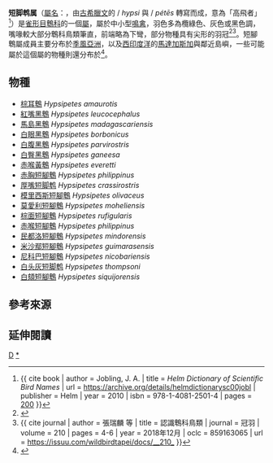 {{noteTA|G1=LS}}
{{Automatic taxobox
| taxon = Hypsipetes
| authority = {{le|尼古拉斯·維格斯|Nicholas Aylward Vigors|Vigors}}, 1831
| fossil_range = {{fossilrange|全新世|0|[[全新世|全新世]]|ref=<ref name = Hume2015>{{cite journal | authors = Hume, J. P. | title = A new subfossil bulbul (Aves: Passerines: Pycnonotidae) from Rodrigues Island, Mascarenes, south-western Indian Ocean | journal = ''Ostrich'' | issn = 0030–6525 | year = 2015 | volume = 86 | issue = 3 | pages = 247-260 | doi = 10.2989/00306525.2015.1067651 | url = https://www.researchgate.net/publication/282456604_A_new_subfossil_bulbul_Aves_Passerines_Pycnonotidae_from_Rodrigues_Island_Mascarenes_south-western_Indian_Ocean | access-date = 2021-04-22 | archive-date = 2021-11-21 | archive-url = https://web.archive.org/web/20211121103033/https://www.researchgate.net/publication/282456604_A_new_subfossil_bulbul_Aves_Passerines_Pycnonotidae_from_Rodrigues_Island_Mascarenes_south-western_Indian_Ocean | dead-url = no }}</ref>}}<small>[[分子鐘|分子鐘]]推測最早可能源於[[上新世|上新世]]末期或更早<ref name = Warren2015>{{cite journal | authors = Warren, B.H.; Bermingham, E.; Prys-Jones, R. P.; Thebaud, C. | title = Tracking island colonization history and phenotypic shifts in Indian Ocean bulbuls (''Hypsipetes'': Pycnonotidae) | journal = ''Biological Journal of the Linnean Society'' | issn = 0024-4066 | year = 2005 | volume = 85 | issue = 3 | pages = 271-287 | doi = 10.1111/j.1095-8312.2005.00492.x | url = https://academic.oup.com/biolinnean/article/85/3/271/2691564 | access-date = 2021-04-22 | archive-date = 2021-04-22 | archive-url = https://web.archive.org/web/20210422155037/https://academic.oup.com/biolinnean/article/85/3/271/2691564 | dead-url = no }}</ref></small>
| image = [[File:Black_Bulbul_(14569760693).jpg|250px]]
| image_caption = [[紅嘴黑鵯|紅嘴黑鵯]] ''Hypsipetes leucocephalus''
| type_species = [[紅嘴黑鵯|紅嘴黑鵯]]<br />''Hypsipetes leucocephalus''
| type_species_authority = ([[約翰·弗里德里希·格梅林|Gmelin]], 1789)
| subdivision_ranks = [[種|種]]
| subdivision = 详见内文
| synonyms = {{collapsible list|bullets = true 
| ''Ixocincla''<br><small>Blyth, 1845</small>
|''Anepsia''<br><small>Reichenbach, 1850 ''non'' Gistel, 1848（先占名）</small>
|''Haringtonia''<br><small>Mathews & Iredale, 1917</small>}}
}}

'''短脚鹎属'''（[[屬名|屬名]]：{{lang|la|''Hypsipetes''}}，由[[古希臘文|古希臘文]]的 {{lang|gre|ὕψῐ}} / ''hypsi'' 與 {{lang|gre|πετής}} / ''pétēs'' 轉寫而成，意為「高飛者」<ref name = Jobling>{{ cite book | author = Jobling, J. A. | title = ''Helm Dictionary of Scientific Bird Names'' | url = https://archive.org/details/helmdictionarysc00jobl | publisher = Helm | year = 2010 | isbn = 978-1-4081-2501-4 | pages = [https://archive.org/details/helmdictionarysc00jobl/page/n200 200] }}</ref>）是[[雀形目|雀形目]][[鵯科|鵯科]]的一個[[屬|屬]]，屬於中小型[[鳴禽|鳴禽]]，羽色多為欖綠色、灰色或黑色調，嘴喙較大部分鵯科鳥類筆直，前端略為下彎，部分物種具有尖形的羽冠<ref name = Dickinson2002>{{cite journal | authors = Dickinson, E. C.; Gregory, S. M. S. | title = Systematic notes on Asian birds. 24. On the priority of the name ''Hypsipetes'' Vigors, 1831, and the division of the broad genus of that name | journal = ''Zoologische Verhandelingen'' | issn = 0024-1652 | year = 2002 | volume = 340 | pages = 75-91 | doi =  | url = https://repository.naturalis.nl/pub/220204 | access-date = 2021-04-22 | archive-date = 2021-04-26 | archive-url = https://web.archive.org/web/20210426110202/https://repository.naturalis.nl/pub/220204/ | dead-url = no }}</ref><ref>{{ cite journal | author = 張瑞麟 等 | title = 認識鵯科鳥類 | journal = 冠羽 | volume = 210 | pages = 4-6 | year = 2018年12月 | oclc = 859163065 | url = https://issuu.com/wildbirdtapei/docs/__210_ }}</ref>。短腳鵯屬成員主要分布於[[季風亞洲|季風亞洲]]，以及[[印度洋|西印度洋]]的[[馬達加斯加|馬達加斯加]]與鄰近島嶼，一些可能屬於這個屬的物種則還分布於{{le|華萊士區|Wallacea}}<ref name = Shakya2017>{{cite journal | authors = Shakya, S. B.; Sheldon, F. H. | title = The phylogeny of the world's bulbuls (Pycnonotidae) inferred using a supermatrix approach | journal = ''Ibis'' | issn = 1474-919X | year = 2017 | volume = 159 | issue = 3 | pages = 498-509 | doi = 10.1111/ibi.12464 | url = https://onlinelibrary.wiley.com/doi/full/10.1111/ibi.12464 | access-date = 2021-04-22 | archive-date = 2021-04-22 | archive-url = https://web.archive.org/web/20210422155036/https://onlinelibrary.wiley.com/doi/full/10.1111/ibi.12464 | dead-url = no }}</ref>。

== 物種 ==
* [[棕耳鵯|棕耳鵯]] ''Hypsipetes amaurotis''
* [[紅嘴黑鵯|紅嘴黑鵯]] ''Hypsipetes leucocephalus''
* [[馬島黑鵯|馬島黑鵯]] ''Hypsipetes madagascariensis''
* [[白眼黑鵯|白眼黑鵯]] ''Hypsipetes borbonicus''
* [[白腹黑鵯|白腹黑鵯]] ''Hypsipetes parvirostris''
* [[白臀黑鵯|白臀黑鵯]] ''Hypsipetes ganeesa''
* [[赤喉黃鵯|赤喉黃鵯]] ''Hypsipetes everetti''
* [[赤胸短腳鵯|赤胸短腳鵯]] ''Hypsipetes philippinus''
* [[厚嘴短脚鹎|厚嘴短脚鹎]] ''Hypsipetes crassirostris''
* [[模里西斯短腳鵯|模里西斯短腳鵯]] ''Hypsipetes olivaceus''
* [[莫愛利短腳鵯|莫愛利短腳鵯]] ''Hypsipetes moheliensis''
* [[棕面短腳鵯|棕面短腳鵯]] ''Hypsipetes rufigularis''
* [[赤喉短腳鵯|赤喉短腳鵯]] ''Hypsipetes philippinus''
* [[民都洛短腳鵯|民都洛短腳鵯]] ''Hypsipetes mindorensis''
* [[米沙鄢短腳鵯|米沙鄢短腳鵯]] ''Hypsipetes guimarasensis''
* [[尼科巴短腳鵯|尼科巴短腳鵯]] ''Hypsipetes nicobariensis''
* [[白头灰短脚鹎|白头灰短脚鹎]] ''Hypsipetes thompsoni''
* [[白頦短腳鵯|白頦短腳鵯]] ''Hypsipetes siquijorensis''
<!---
* [[希蘭黃鵯|希蘭黃鵯]] ''Hypsipetes affinis''（可能為''Alophoixus''屬）
* [[布魯黃鵯|布魯黃鵯]] ''Hypsipetes mysticalis''（可能為''Alophoixus''屬）
* [[北摩鹿加黃鵯|北摩鹿加黃鵯]] ''Hypsipetes longirostris''（可能為''Alophoixus''屬）
--->
== 參考來源 ==
{{Reflist}}
== 延伸閱讀 ==
{{small|
* {{cite conference | authors = Louette, M.; Herremans, M. | editor = Schuchmann, K.-L. | title = Taxonomy and evolution in the Bulbuls (''Hypsipetes'') on the Comoro Islands | conference = ''Proceedings of the International Symposium on African Vertebrates, Bonn, 15-18 May 1984'' | publisher = [[柯尼希博物館|Zoologisches Forschungsmuseum Alexander Koenig]] | year = 1985 | pages = 407-423 | url = https://www.researchgate.net/publication/311908152_Taxonomy_and_evolution_in_the_Bulbuls_Hypsipetes_on_the_Comoro_Islands | access-date = 2021-04-22 | archive-date = 2021-04-22 | archive-url = https://web.archive.org/web/20210422163352/https://www.researchgate.net/publication/311908152_Taxonomy_and_evolution_in_the_Bulbuls_Hypsipetes_on_the_Comoro_Islands | dead-url = no }}
* {{cite journal | authors = Gregory, S. M. S. | title = Nomenclature of the <nowiki>‘</nowiki>''Hypsipetes''<nowiki>’</nowiki> Bulbuls (Pycnonotidae) | journal = ''Forktail'' | issn = 0950-1746 | year = 2000 | volume = 16 | pages = 164-166 | doi =  | url = https://static1.squarespace.com/static/5c1a9e03f407b482a158da87/t/5c1fc53f4fa51a05054b7013/1545585983976/Gregory-Bulbuls.pdf | access-date = 2021-04-22 | archive-date = 2021-03-06 | archive-url = https://web.archive.org/web/20210306164945/https://static1.squarespace.com/static/5c1a9e03f407b482a158da87/t/5c1fc53f4fa51a05054b7013/1545585983976/Gregory-Bulbuls.pdf | dead-url = no }}}}
{{Taxonbar}}
[[Category:鹎科|D]]
[[Category:短脚鹎属|*]]